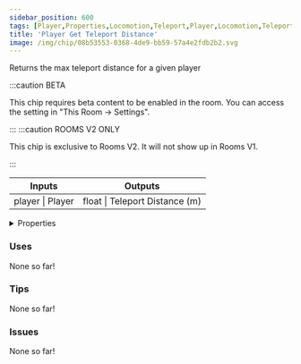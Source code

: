 ```yaml
---
sidebar_position: 600
tags: [Player,Properties,Locomotion,Teleport,Player,Locomotion,Teleport]
title: 'Player Get Teleport Distance'
image: /img/chip/08b53553-0368-4de9-bb59-57a4e2fdb2b2.svg
---
```


Returns the max teleport distance for a given player

:::caution BETA

This chip requires beta content to be enabled in the room. You can access the setting in "This Room -> Settings".

:::
:::caution ROOMS V2 ONLY

This chip is exclusive to Rooms V2. It will not show up in Rooms V1.

:::


<IChip uuid="08b53553-0368-4de9-bb59-57a4e2fdb2b2"/>

<table><thead><tr><th>Inputs</th><th>Outputs</th></tr></thead><tbody><tr><td>player | Player</td><td>float | Teleport Distance (m)</td></tr></tbody></table>

<details>
  <summary>Properties</summary>
  <div>
    <div>
    <table>
      <tbody>
        <tr>
          <td>Is beta required?</td>
          <td>Yes</td>
        </tr>
        <tr>
          <td>Is chip a trolling risk?</td>
          <td>No</td>
        </tr>
        <tr>
          <td>Is chip a role assignment risk?</td>
          <td>No</td>
        </tr>
        <tr>
          <td>Chip UUID</td>
          <td>08b53553-0368-4de9-bb59-57a4e2fdb2b2</td>
        </tr>
        <tr>
          <td>Room availability</td>
          <td>Rooms V2 only</td>
        </tr>
      </tbody>
    </table>
    </div>
  </div>
</details>

### Uses

None so far!

### Tips

None so far!

### Issues

None so far!